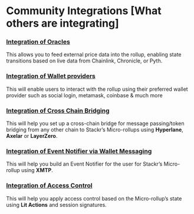 # Community Integrations [What others are integrating]

### [Integration of Oracles](https://github.com/Dhruv-2003/Oracles-mru-integration?tab=readme-ov-file)

This allows you to feed external price data into the rollup, enabling state transitions based on live data from Chainlink, Chronicle, or Pyth.

### [Integration of Wallet providers](https://github.com/Dhruv-2003/Walletprovider-mru-example?tab=readme-ov-file)

This will enable users to interact with the rollup using their preferred wallet provider such as social login, metamask, coinbase & much more

### [Integration of Cross Chain Bridging](https://github.com/Architsharma7/Bridges-Stackr)

This will help you set up a cross-chain bridge for message passing/token bridging from any other chain to Stackr’s Micro-rollups using **Hyperlane**, **Axelar** or **LayerZero**.

### [Integration of Event Notifier via Wallet Messaging](https://github.com/Architsharma7/XMTP-MRU)

This will help you build an Event Notifier for the user for Stackr’s Micro-rollup using **XMTP**.

### [Integration of Access Control](https://github.com/Architsharma7/Lit-Stackr)

This will help you apply access control based on the Micro-rollup’s state using **Lit Actions** and session signatures.